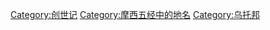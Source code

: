 {{Catmore}}

[[Category:创世记|Category:创世记]]
[[Category:摩西五经中的地名|Category:摩西五经中的地名]]
[[Category:乌托邦|Category:乌托邦]]